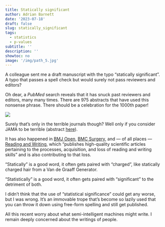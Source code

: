 ```yaml
---
title: Statically significant
author: Adrian Barnett
date: '2023-07-18'
draft: false
slug: statically_significant
tags:
  - statistics
  - p-values
subtitle: ''
description: ''
showtoc: no
image: '/img/path_5.jpg'
---
```



A colleague sent me a draft manuscript with the typo "statically significant". A typo that passes a spell check but would surely not pass reviewers and editors?

Oh dear, a _PubMed_ search reveals that it has snuck past reviewers and editors, many many times. There are 975 abstracts that have used this nonsense phrase. There should be a celebration for the 1000th paper!

![](https://github.com/agbarnett/medianwatch/blob/ecdceafc2fc53bd36d67e2ae4edb512d8a4c3c19/public/post/pubmed_search.jpg?raw=true){width=80%,height=80%}

Surely that's only in the terrible journals though? Well only if you consider JAMA to be  terrible (abstract [here](https://pubmed.ncbi.nlm.nih.gov/36472594/)).

It has also happened in [BMJ Open](https://pubmed.ncbi.nlm.nih.gov/35725252/), [BMC Surgery](https://pubmed.ncbi.nlm.nih.gov/37173653), and --- of all places --- [Reading and Writing](https://pubmed.ncbi.nlm.nih.gov/35530430), which "publishes high-quality scientific articles pertaining to the processes, acquisition, and loss of reading and writing skills" and is also contributing to that loss.

"Statically" is a good word, it often gets paired with "charged", like statically charged hair from a Van de Graaff Generator.

"Statistically" is a good word, it often gets paired with "significant" to the detriment of both. 

I didn't think that the use of "statistical significance" could get any worse, but I was wrong. It's an immovable trope that's become so lazily used that you can throw it down using free-form spelling and still get published. 

All this recent worry about what semi-intelligent machines might write. I remain deeply concerned about the writings of people. 
